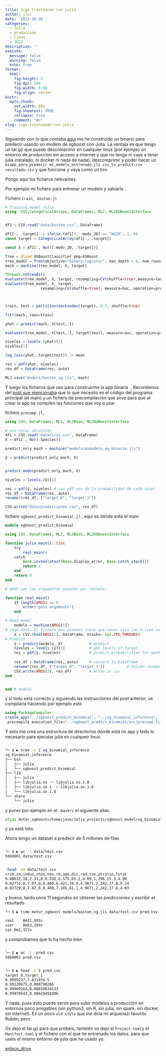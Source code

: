 ```yaml
---
title: Sigo trasteando con julia
author: jlcr
date: '2022-10-26'
categories:
  - Julia
  - produccion
  - linux
  - 2022
description: ''
execute: 
  message: false
  warning: false
  echo: true
format: 
  html: 
    fig-height: 5
    fig-dpi: 300
    fig-width: 8.88
    fig-align: center
knitr:
  opts_chunk:
    out.width: 80%
    fig.showtext: TRUE
    collapse: true
    comment: "#>"
slug: sigo-trasteando-con-julia
---
```



Siguiendo con lo que contaba [aquí](https://muestrear-no-es-pecado.netlify.app/2021/08/16/palabras-para-julia-parte-2-n/) me he construido un binario para predecir usando un modelo de xgboost con Julia. La ventaja es que tengo un tar.gz que puedo descomprimir en cualquier linux (por ejemplo un entorno de producción sin acceso a internet y que no tenga ni vaya a tener julia instalado, ni docker ni nada de nada), descomprimir y poder hacer un `miapp_para_predecir mi_modelo_entrenado.jls csv_to_predict.csv resultado.csv` y que funcione y vaya como un tiro. 


Pongo aquí los ficheros relevantes. 

Por ejemplo mi fichero para entrenar un modelo y salvarlo . 

Fichero `train_ boston.jl`


```julia 
# Training model julia
using  CSV,CategoricalArrays, DataFrames, MLJ, MLJXGBoostInterface


df1 = CSV.read("data/boston.csv", DataFrame)

df1[:, :target] .= ifelse.(df1[!, :medv_20].== "NG20", 1, 0)
const target = CategoricalArray(df1[:, :target])

const X = df1[:, Not([:medv_20, :target])]

Tree = @load XGBoostClassifier pkg=XGBoost
tree_model = Tree(objective="binary:logistic", max_depth = 6, num_round = 800)
mach = machine(tree_model, X, target)

Threads.nthreads()
evaluate(tree_model, X, target, resampling=CV(shuffle=true),measure=log_loss, verbosity=0)
evaluate(tree_model, X, target,
                resampling=CV(shuffle=true), measure=bac, operation=predict_mode, verbosity=0)



train, test = partition(eachindex(target), 0.7, shuffle=true)

fit!(mach, rows=train)

yhat = predict(mach, X[test,:])

evaluate(tree_model, X[test,:], target[test], measure=auc, operation=predict_mode, verbosity=0)

niveles = levels.(yhat)[1]
niveles[1]

log_loss(yhat, target[test]) |> mean

res = pdf(yhat, niveles)
res_df = DataFrame(res,:auto)

MLJ.save("models/boston_xg.jls", mach)

```


Y luego los ficheros que uso para construirme la app binaria .. Recordemos del [post que mencionaba](https://muestrear-no-es-pecado.netlify.app/2021/08/16/palabras-para-julia-parte-2-n/) que lo que necesito es el código del programa principal (el main) y un fichero de precompilación que sirve para que al crear la app se compilen las funciones que voy a usar. 


fichero `precomp.jl`, 

```julia
using CSV, DataFrames, MLJ, MLJBase, MLJXGBoostInterface

# uso rutas absolutas
df1 = CSV.read("data/iris.csv", DataFrame)
X = df1[:, Not(:Species)]

predict_only_mach = machine("models/mimodelo_xg_binario.jls")

ŷ = predict(predict_only_mach, X) 


predict_mode(predict_only_mach, X)

niveles = levels.(ŷ)[1]

res = pdf(ŷ, niveles) # con pdf nos da la probabilidad de cada nivel
res_df = DataFrame(res,:auto)
rename!(res_df, ["target_0", "target_1"])

CSV.write("data/predicciones.csv", res_df)

```


fichero `xgboost_predict_binomial.jl` , aquí es dónde está el main 

```julia
module xgboost_predict_binomial

using CSV, DataFrames, MLJ, MLJBase, MLJXGBoostInterface

function julia_main()::Cint
    try
        real_main()
    catch
        Base.invokelatest(Base.display_error, Base.catch_stack())
        return 1
    end
    return 0
end

# ARGS son los argumentos pasados por consola 

function real_main()
    if length(ARGS) == 0
        error("pass arguments")
    end

# Read model
    modelo = machine(ARGS[1])
# read data. El fichero qeu pasemos tiene que tener solo las X.(con su nombre)
    X = CSV.read(ARGS[2], DataFrame, ntasks= Sys.CPU_THREADS)
# Predict    
    ŷ = predict(modelo, X)            # predict
    niveles = levels.(ŷ)[1]           # get levels of target
    res = pdf(ŷ, niveles)             # predict probabilities for each level
    
    res_df = DataFrame(res,:auto)     # convert to DataFrame
    rename!(res_df, ["target_0", "target_1"])          # Column rename
    CSV.write(ARGS[3], res_df)        # Write in csv
end


end # module

```

y si todo está correcto y siguiendo las instrucciones del post anterior, se compilaría haciendo por ejemplo esto

```julia
using PackageCompiler
create_app("../xgboost_predict_binomial", "../xg_binomial_inference",
 precompile_execution_file="../xgboost_predict_binomial/src/precomp_file.jl", force=true, filter_stdlibs = true, cpu_target = "x86_64")
```


Y esto me crea una estructura de directorios dónde está mi app y todo lo necesario para ejecutar julia en cualqueir linux. 

```bash

╰─ $ ▶ tree -L 2 xg_binomial_inference
xg_binomial_inference
├── bin
│   ├── julia
│   └── xgboost_predict_binomial
├── lib
│   ├── julia
│   ├── libjulia.so -> libjulia.so.1.8
│   ├── libjulia.so.1 -> libjulia.so.1.8
│   └── libjulia.so.1.8
└── share
    └── julia
```

y poner por ejemplo en el `.bashrc` el siguiente alias. 

```bash
alias motor_xgboost=/home/jose/Julia_projects/xgboost_model/xg_binomial_inference/bin/xgboost_predict_binomial
```

y ya está listo. 

Ahora tengo un dataset a predecir de 5 millones de filas 

```bash

╰─ $ ▶ wc -l data/test.csv 
5060001 data/test.csv

```

```bash

 head -n4 data/test.csv 
crim,zn,indus,chas,nox,rm,age,dis,rad,tax,ptratio,lstat
0.00632,18,2.31,0,0.538,6.575,65.2,4.09,1,296,15.3,4.98
0.02731,0,7.07,0,0.469,6.421,78.9,4.9671,2,242,17.8,9.14
0.02729,0,7.07,0,0.469,7.185,61.1,4.9671,2,242,17.8,4.03

```


y bueno, tardo unos 11 segundos en obtener las predicciones y escribir el resultado
 
```bash
╰─ $ ▶ time motor_xgboost models/boston_xg.jls data/test.csv pred.csv

real	0m11,091s
user	0m53,293s
sys	0m2,321s


```

y comprobamos que lo ha hecho bien

```bash

╰─ $ ▶ wc -l  pred.csv 
5060001 pred.csv


╰─ $ ▶ head -n 5 pred.csv 
target_0,target_1
0.9999237,7.63197e-5
0.99120975,0.008790266
0.99989164,0.00010834133
0.99970543,0.00029458306

```


Y nada, pues esto puede servir para subir modelos a producción en entornos poco amigables (sin python3, sin R, sin julia, sin spark, sin docker, sin internet). Es un poco `old style` que me diría mi arquenazi favorito Rubén, pero 


Os dejo el tar.gz para que probéis, también os dejo el `Project.toml`y el `Manifest.toml` y el fichero con el que he entrenado los datos.  para que uséis el mismo entorno de julia que he usado yo. 


[enlace_drive](https://drive.google.com/drive/folders/1jQW-QQNoABlMdUHhlwHvY9MQnZh1x_Yi?usp=sharing)



